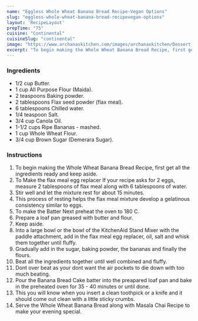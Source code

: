 ---
name: "Eggless Whole Wheat Banana Bread Recipe-Vegan Options"
slug: "eggless-whole-wheat-banana-bread-recipevegan-options"
layout: 'RecipeLayout'
prepTime: "75"
cuisine: "Continental"
cuisineSlug: "continental"
image: "https://www.archanaskitchen.com/images/archanaskitchen/Dessert_Cakes/whole_wheat_banana_bread_recipe_eggless_vegan_shutterstock_135309185.jpg"
excerpt: "To begin making the Whole Wheat Banana Bread Recipe, first get all the ingredients ready and keep aside"
---

### Ingredients

- 1/2 cup Butter.
- 1 cup All Purpose Flour (Maida).
- 2 teaspoons Baking powder.
- 2 tablespoons Flax seed powder (flax meal).
- 6 tablespoons Chilled water.
- 1/4 teaspoon Salt.
- 3/4 cup Canola Oil.
- 1-1/2 cups Ripe Bananas - mashed.
- 1 cup Whole Wheat Flour.
- 3/4 cup Brown Sugar (Demerara Sugar).

### Instructions

1. To begin making the Whole Wheat Banana Bread Recipe, first get all the ingredients ready and keep aside.
1. To Make the flax meal egg replacer If your recipe asks for 2 eggs, measure 2 tablespoons of flax meal along with 6 tablespoons of water.
1. Stir well and let the mixture rest for about 15 minutes.
1. This process of resting helps the flax meal mixture develop a gelatinous consistency similar to eggs.
1. To make the Batter Next preheat the oven to 180 C.
1.  Prepare a loaf pan greased with butter and flour.
1. Keep aside.
1. Into a large bowl or the bowl of the KitchenAid Stand Mixer with the paddle attachment, add in the flax meal egg replacer, oil, salt and whisk them together until fluffy.
1. Gradually add in the sugar, baking powder, the bananas and finally the flours.
1. Beat all the ingredients together until well combined and fluffy.
1. Dont over beat as your dont want the air pockets to die down with too much beating.
1. Pour the Banana Bread Cake batter into the preapared loaf pan and bake in the preheated oven for 35 - 40 minutes or until done.
1. This you will know when you insert a clean toothpick or a knife and it should come out clean with a little sticky crumbs.
1. Serve the Whole Wheat Banana Bread along with Masala Chai Recipe to make your evening special.
